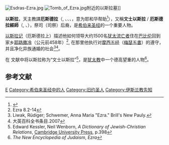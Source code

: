 [[File:Esdras-Ezra.jpg|thumb]]
[[File:Tomb_of_Ezra.jpg|thumb]]附近的以斯拉墓]]

'''以斯拉'''，天主教譯'''厄斯德拉'''（{{lang-he|עזרא}}, ''{{transl|he|Ezra}}''、{{lang-el|Ἔσδρας}}、{{lang-la|Esdras}}、{{lang-en|Ezra}}，意为耶和华帮助<ref>{{Cite web |url=http://www.jewishencyclopedia.com/view.jsp?artid=578&letter=E |title=犹太百科全书条目 |accessdate=2011-07-12 |archive-date=2011-08-11 |archive-url=https://web.archive.org/web/20110811222334/http://www.jewishencyclopedia.com/view.jsp?artid=578&letter=E |dead-url=no }}</ref>），又稱'''文士以斯拉''' / '''厄斯德拉經師'''（{{lang-he|עזרא הסופר}}, ''{{transl|he|Ezra ha-Sofer}}''、{{lang-en|Ezra the Scribe}}），祭司（司祭）后裔，是[[希伯来圣经|希伯来圣经]]的一个重要人物。 

[[以斯拉记|以斯拉记]]（厄斯德拉上）描述他如何领导大约1500名[[巴比伦之囚|犹太流亡者]]住在[[巴比伦|巴比伦]]回到家乡[[耶路撒冷|耶路撒冷]]（公元前458年）<ref>Ezra 8.2-14</ref>, 在那里他执行对[[摩西五经|摩西五经]]（[[梅瑟五書|梅瑟五書]]）的遵守，并且净化异族通婚的社会<ref name="BrillPauly">Liwak, Rüdiger; Schwemer, Anna Maria "Ezra." Brill's New Pauly.</ref><ref name="Britannica">大英百科全书条目.2007</ref>。

在 {{link-en|Chazal|Chazal}} 文献中将以斯拉称为“文士以斯拉”<ref>Edward Kessler, Neil Wenborn, ''A Dictionary of Jewish-Christian Relations'', [[Cambridge_University_Press|Cambridge University Press]], p.398</ref>，是[[犹太教|犹太教]]中一个德高望重的人物<ref>''The New Encyclopedia of Judaism'', ''Ezra''</ref>。

== 参考文献 ==
{{reflist|2}}

{{Commons category|Ezra}}
{{Authority control}}
[[Category:圣经人物|E]]
[[Category:希伯来圣经中的人|Category:希伯来圣经中的人]]
[[Category:旧约圣人|Category:旧约圣人]]
[[Category:伊斯兰教先知|Category:伊斯兰教先知]]